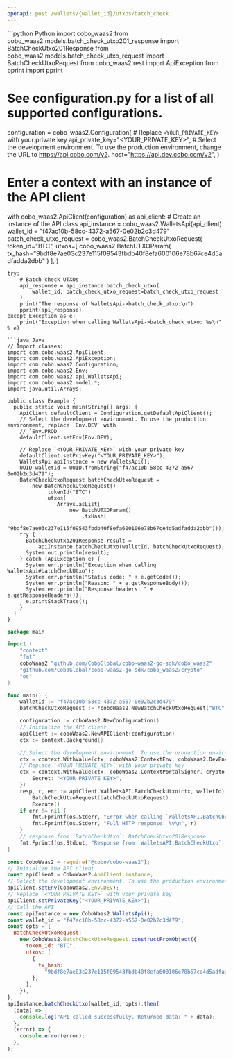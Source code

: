 ```yaml
---
openapi: post /wallets/{wallet_id}/utxos/batch_check
---
```


<RequestExample>
```python Python
import cobo_waas2
from cobo_waas2.models.batch_check_utxo201_response import BatchCheckUtxo201Response
from cobo_waas2.models.batch_check_utxo_request import BatchCheckUtxoRequest
from cobo_waas2.rest import ApiException
from pprint import pprint

# See configuration.py for a list of all supported configurations.
configuration = cobo_waas2.Configuration(
    # Replace `<YOUR_PRIVATE_KEY>` with your private key
    api_private_key="<YOUR_PRIVATE_KEY>",
    # Select the development environment. To use the production environment, change the URL to https://api.cobo.com/v2.
    host="https://api.dev.cobo.com/v2",
)
# Enter a context with an instance of the API client
with cobo_waas2.ApiClient(configuration) as api_client:
    # Create an instance of the API class
    api_instance = cobo_waas2.WalletsApi(api_client)
    wallet_id = "f47ac10b-58cc-4372-a567-0e02b2c3d479"
    batch_check_utxo_request = cobo_waas2.BatchCheckUtxoRequest(
        token_id="BTC",
        utxos=[
            cobo_waas2.BatchUTXOParam(
                tx_hash="9bdf8e7ae03c237e115f09543fbdb40f8efa600106e78b67ce4d5adfadda2dbb"
            )
        ],
    )

    try:
        # Batch check UTXOs
        api_response = api_instance.batch_check_utxo(
            wallet_id, batch_check_utxo_request=batch_check_utxo_request
        )
        print("The response of WalletsApi->batch_check_utxo:\n")
        pprint(api_response)
    except Exception as e:
        print("Exception when calling WalletsApi->batch_check_utxo: %s\n" % e)

```
```java Java
// Import classes:
import com.cobo.waas2.ApiClient;
import com.cobo.waas2.ApiException;
import com.cobo.waas2.Configuration;
import com.cobo.waas2.Env;
import com.cobo.waas2.api.WalletsApi;
import com.cobo.waas2.model.*;
import java.util.Arrays;

public class Example {
  public static void main(String[] args) {
    ApiClient defaultClient = Configuration.getDefaultApiClient();
    // Select the development environment. To use the production environment, replace `Env.DEV` with
    // `Env.PROD
    defaultClient.setEnv(Env.DEV);

    // Replace `<YOUR_PRIVATE_KEY>` with your private key
    defaultClient.setPrivKey("<YOUR_PRIVATE_KEY>");
    WalletsApi apiInstance = new WalletsApi();
    UUID walletId = UUID.fromString("f47ac10b-58cc-4372-a567-0e02b2c3d479");
    BatchCheckUtxoRequest batchCheckUtxoRequest =
        new BatchCheckUtxoRequest()
            .tokenId("BTC")
            .utxos(
                Arrays.asList(
                    new BatchUTXOParam()
                        .txHash(
                            "9bdf8e7ae03c237e115f09543fbdb40f8efa600106e78b67ce4d5adfadda2dbb")));
    try {
      BatchCheckUtxo201Response result =
          apiInstance.batchCheckUtxo(walletId, batchCheckUtxoRequest);
      System.out.println(result);
    } catch (ApiException e) {
      System.err.println("Exception when calling WalletsApi#batchCheckUtxo");
      System.err.println("Status code: " + e.getCode());
      System.err.println("Reason: " + e.getResponseBody());
      System.err.println("Response headers: " + e.getResponseHeaders());
      e.printStackTrace();
    }
  }
}

```
```go Go
package main

import (
	"context"
	"fmt"
	coboWaas2 "github.com/CoboGlobal/cobo-waas2-go-sdk/cobo_waas2"
	"github.com/CoboGlobal/cobo-waas2-go-sdk/cobo_waas2/crypto"
	"os"
)

func main() {
	walletId := "f47ac10b-58cc-4372-a567-0e02b2c3d479"
	batchCheckUtxoRequest := *coboWaas2.NewBatchCheckUtxoRequest("BTC", []coboWaas2.BatchUTXOParam{*coboWaas2.NewBatchUTXOParam("9bdf8e7ae03c237e115f09543fbdb40f8efa600106e78b67ce4d5adfadda2dbb")})

	configuration := coboWaas2.NewConfiguration()
	// Initialize the API client
	apiClient := coboWaas2.NewAPIClient(configuration)
	ctx := context.Background()

	// Select the development environment. To use the production environment, replace coboWaas2.DevEnv with coboWaas2.ProdEnv
	ctx = context.WithValue(ctx, coboWaas2.ContextEnv, coboWaas2.DevEnv)
	// Replace `<YOUR_PRIVATE_KEY>` with your private key
	ctx = context.WithValue(ctx, coboWaas2.ContextPortalSigner, crypto.Ed25519Signer{
		Secret: "<YOUR_PRIVATE_KEY>",
	})
	resp, r, err := apiClient.WalletsAPI.BatchCheckUtxo(ctx, walletId).
		BatchCheckUtxoRequest(batchCheckUtxoRequest).
		Execute()
	if err != nil {
		fmt.Fprintf(os.Stderr, "Error when calling `WalletsAPI.BatchCheckUtxo``: %v\n", err)
		fmt.Fprintf(os.Stderr, "Full HTTP response: %v\n", r)
	}
	// response from `BatchCheckUtxo`: BatchCheckUtxo201Response
	fmt.Fprintf(os.Stdout, "Response from `WalletsAPI.BatchCheckUtxo`: %v\n", resp)
}

```
```javascript JavaScript
const CoboWaas2 = require("@cobo/cobo-waas2");
// Initialize the API client
const apiClient = CoboWaas2.ApiClient.instance;
// Select the development environment. To use the production environment, replace `Env.DEV` with `Env.PROD`
apiClient.setEnv(CoboWaas2.Env.DEV);
// Replace `<YOUR_PRIVATE_KEY>` with your private key
apiClient.setPrivateKey("<YOUR_PRIVATE_KEY>");
// Call the API
const apiInstance = new CoboWaas2.WalletsApi();
const wallet_id = "f47ac10b-58cc-4372-a567-0e02b2c3d479";
const opts = {
  BatchCheckUtxoRequest:
    new CoboWaas2.BatchCheckUtxoRequest.constructFromObject({
      token_id: "BTC",
      utxos: [
        {
          tx_hash:
            "9bdf8e7ae03c237e115f09543fbdb40f8efa600106e78b67ce4d5adfadda2dbb",
        },
      ],
    }),
};
apiInstance.batchCheckUtxo(wallet_id, opts).then(
  (data) => {
    console.log("API called successfully. Returned data: " + data);
  },
  (error) => {
    console.error(error);
  },
);

```
</RequestExample>